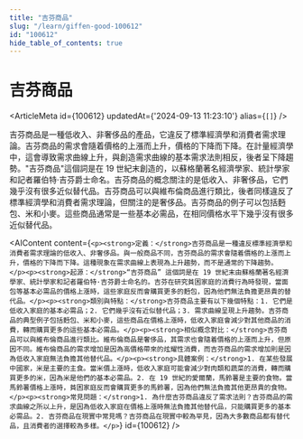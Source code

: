 ```yaml
---
title: "吉芬商品"
slug: "/learn/giffen-good-100612"
id: "100612"
hide_table_of_contents: true
---
```



# 吉芬商品

<ArticleMeta id={100612} updatedAt={'2024-09-13 11:23:10'} alias={`[]`} />
<div className='border-solid border-b border-t-0 my-4 border-[var(--ifm-color-gray-300)]' />

吉芬商品是一種低收入、非奢侈品的產品，它違反了標準經濟學和消費者需求理論。吉芬商品的需求會隨着價格的上漲而上升，價格的下降而下降。在計量經濟學中，這會導致需求曲線上升，與創造需求曲線的基本需求法則相反，後者呈下降趨勢。"吉芬商品"這個詞是在 19 世紀末創造的，以蘇格蘭著名經濟學家、統計學家和記者羅伯特·吉芬爵士命名。吉芬商品的概念關注的是低收入、非奢侈品，它們幾乎沒有很多近似替代品。吉芬商品可以與維布倫商品進行類比，後者同樣違反了標準經濟學和消費者需求理論，但關注的是奢侈品。吉芬商品的例子可以包括麪包、米和小麥。這些商品通常是一些基本必需品，在相同價格水平下幾乎沒有很多近似替代品。

<AIContent content={`<p><strong>定義：</strong>吉芬商品是一種違反標準經濟學和消費者需求理論的低收入、非奢侈品。與一般商品不同，吉芬商品的需求會隨着價格的上漲而上升，價格的下降而下降。這種現象在需求曲線上表現為上升趨勢，而不是通常的下降趨勢。</p><p><strong>起源：</strong>“吉芬商品” 這個詞是在 19 世紀末由蘇格蘭著名經濟學家、統計學家和記者羅伯特·吉芬爵士命名的。吉芬在研究貧困家庭的消費行為時發現，當面包等基本必需品的價格上漲時，這些家庭反而會購買更多的麪包，因為他們無法負擔更昂貴的替代品。</p><p><strong>類別與特點：</strong>吉芬商品主要有以下幾個特點：1. 它們是低收入家庭的基本必需品；2. 它們幾乎沒有近似替代品；3. 需求曲線呈現上升趨勢。吉芬商品的典型例子包括麪包、米和小麥，這些商品在價格上漲時，低收入家庭會減少對其他商品的消費，轉而購買更多的這些基本必需品。</p><p><strong>相似概念對比：</strong>吉芬商品可以與維布倫商品進行類比。維布倫商品是奢侈品，其需求也會隨着價格的上漲而上升，但原因不同。維布倫商品的需求增加是因為高價格帶來的炫耀性消費，而吉芬商品的需求增加則是因為低收入家庭無法負擔其他替代品。</p><p><strong>具體案例：</strong>1. 在某些發展中國家，米是主要的主食。當米價上漲時，低收入家庭可能會減少對肉類和蔬菜的消費，轉而購買更多的米，因為米是他們的基本必需品。2. 在 19 世紀的愛爾蘭，馬鈴薯是主要的食物。當馬鈴薯價格上漲時，貧困家庭反而會購買更多的馬鈴薯，因為他們無法負擔其他更昂貴的食物。</p><p><strong>常見問題：</strong>1. 為什麼吉芬商品違反了需求法則？吉芬商品的需求曲線之所以上升，是因為低收入家庭在價格上漲時無法負擔其他替代品，只能購買更多的基本必需品。2. 吉芬商品在現實中常見嗎？吉芬商品在現實中較為罕見，因為大多數商品都有替代品，且消費者的選擇較為多樣。</p>`} id={100612} />
